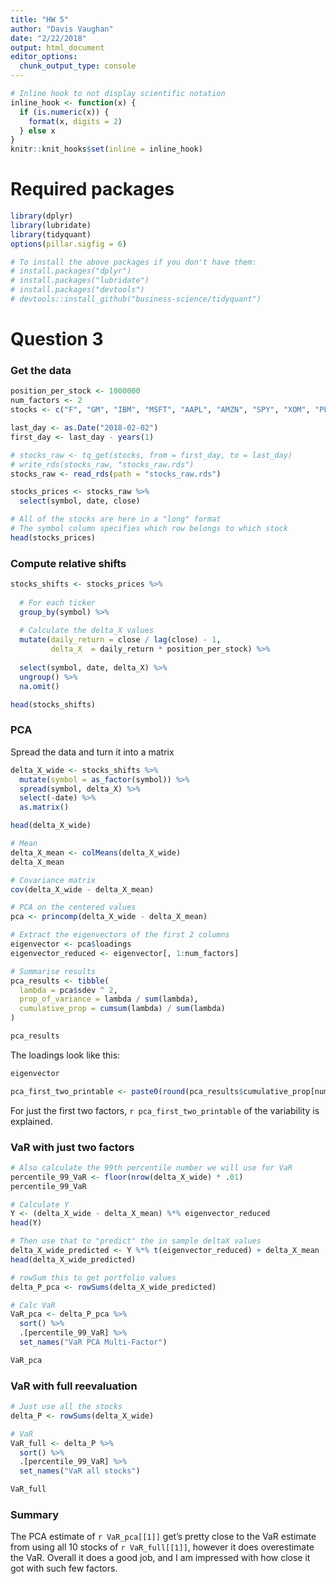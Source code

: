 ```yaml
---
title: "HW 5"
author: "Davis Vaughan"
date: "2/22/2018"
output: html_document
editor_options: 
  chunk_output_type: console
---
```


```r
# Inline hook to not display scientific notation
inline_hook <- function(x) {
  if (is.numeric(x)) {
    format(x, digits = 2)
  } else x
}
knitr::knit_hooks$set(inline = inline_hook)
```


# Required packages

```r
library(dplyr)
library(lubridate)
library(tidyquant)
options(pillar.sigfig = 6)

# To install the above packages if you don't have them:
# install.packages("dplyr")
# install.packages("lubridate")
# install.packages("devtools")
# devtools::install_github("business-science/tidyquant")
```

# Question 3

### Get the data

```r
position_per_stock <- 1000000
num_factors <- 2
stocks <- c("F", "GM", "IBM", "MSFT", "AAPL", "AMZN", "SPY", "XOM", "PFE", "BA")

last_day <- as.Date("2018-02-02")
first_day <- last_day - years(1)

# stocks_raw <- tq_get(stocks, from = first_day, to = last_day)
# write_rds(stocks_raw, "stocks_raw.rds")
stocks_raw <- read_rds(path = "stocks_raw.rds")

stocks_prices <- stocks_raw %>%
  select(symbol, date, close)

# All of the stocks are here in a "long" format
# The symbol column specifies which row belongs to which stock
head(stocks_prices)
```

### Compute relative shifts

```r
stocks_shifts <- stocks_prices %>%
  
  # For each ticker
  group_by(symbol) %>%
  
  # Calculate the delta_X values
  mutate(daily_return = close / lag(close) - 1,
         delta_X  = daily_return * position_per_stock) %>%
  
  select(symbol, date, delta_X) %>%
  ungroup() %>%
  na.omit()

head(stocks_shifts)
```

### PCA

Spread the data and turn it into a matrix

```r
delta_X_wide <- stocks_shifts %>%
  mutate(symbol = as_factor(symbol)) %>%
  spread(symbol, delta_X) %>%
  select(-date) %>%
  as.matrix()

head(delta_X_wide)
```


```r
# Mean
delta_X_mean <- colMeans(delta_X_wide)
delta_X_mean

# Covariance matrix
cov(delta_X_wide - delta_X_mean)

# PCA on the centered values
pca <- princomp(delta_X_wide - delta_X_mean)

# Extract the eigenvectors of the first 2 columns
eigenvector <- pca$loadings
eigenvector_reduced <- eigenvector[, 1:num_factors]

# Summarise results
pca_results <- tibble(
  lambda = pca$sdev ^ 2,
  prop_of_variance = lambda / sum(lambda),
  cumulative_prop = cumsum(lambda) / sum(lambda)
)

pca_results
```

The loadings look like this:

```r
eigenvector
```


```r
pca_first_two_printable <- paste0(round(pca_results$cumulative_prop[num_factors] * 100, 2), "%")
```

For just the first two factors, `r pca_first_two_printable` of the variability is explained.

### VaR with just two factors

```r
# Also calculate the 99th percentile number we will use for VaR
percentile_99_VaR <- floor(nrow(delta_X_wide) * .01)
percentile_99_VaR
```


```r
# Calculate Y
Y <- (delta_X_wide - delta_X_mean) %*% eigenvector_reduced
head(Y)

# Then use that to "predict" the in sample deltaX values
delta_X_wide_predicted <- Y %*% t(eigenvector_reduced) + delta_X_mean
head(delta_X_wide_predicted)

# rowSum this to get portfolio values
delta_P_pca <- rowSums(delta_X_wide_predicted)

# Calc VaR
VaR_pca <- delta_P_pca %>%
  sort() %>%
  .[percentile_99_VaR] %>%
  set_names("VaR PCA Multi-Factor")

VaR_pca
```

### VaR with full reevaluation

```r
# Just use all the stocks
delta_P <- rowSums(delta_X_wide)

# VaR
VaR_full <- delta_P %>%
  sort() %>%
  .[percentile_99_VaR] %>%
  set_names("VaR all stocks")

VaR_full
```

### Summary

The PCA estimate of `r VaR_pca[[1]]` get's pretty close to the VaR estimate from using all 
10 stocks of `r VaR_full[[1]]`, however it does overestimate the VaR. Overall it does a good job, and I am impressed with
how close it got with such few factors.

